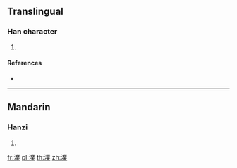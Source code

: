 {{character info/new}}
==Translingual==

===Han character===
{{Han char|rn=85|rad=水|as=13|sn=16|four=32194|canj=ETCD|ids=⿰氵業}}

# {{defn|Han|sort=水13}}

====References====
* {{Han ref|kx=0653.270|dkj=18411|dj=1063.200|hdz=31755.050|uh=6FB2|ud=28594|bh=EA45|bd=59973}}

----

==Mandarin==

===Hanzi===
{{cmn-hanzi|pin=[[yè]] ([[ye4]])|wg=yeh<sup>4</sup>}}

# {{defn|lang=cmn|sort=水13}}

[[fr:澲]]
[[pl:澲]]
[[th:澲]]
[[zh:澲]]